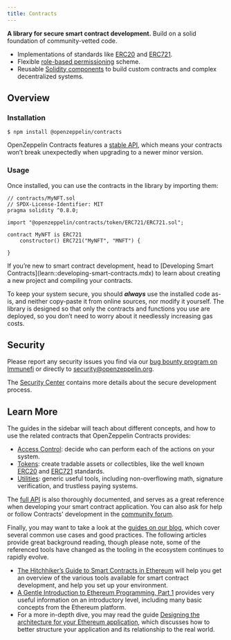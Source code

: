 ```yaml
---
title: Contracts
---
```


**A library for secure smart contract development.** Build on a solid foundation of community-vetted code.

* Implementations of standards like [ERC20](erc20.mdx) and [ERC721](erc721.mdx).
* Flexible [role-based permissioning](access-control.mdx) scheme.
* Reusable [Solidity components](utilities.mdx) to build custom contracts and complex decentralized systems.

## Overview

### Installation

```console
$ npm install @openzeppelin/contracts
```

OpenZeppelin Contracts features a [stable API](releases-stability.mdx#api-stability), which means your contracts won’t break unexpectedly when upgrading to a newer minor version.

### Usage

Once installed, you can use the contracts in the library by importing them:

```solidity
// contracts/MyNFT.sol
// SPDX-License-Identifier: MIT
pragma solidity ^0.8.0;

import "@openzeppelin/contracts/token/ERC721/ERC721.sol";

contract MyNFT is ERC721 
    constructor() ERC721("MyNFT", "MNFT") {
    
}
```

<Callout>
If you’re new to smart contract development, head to [Developing Smart Contracts](learn::developing-smart-contracts.mdx) to learn about creating a new project and compiling your contracts.
</Callout>

To keep your system secure, you should ***always*** use the installed code as-is, and neither copy-paste it from online sources, nor modify it yourself. The library is designed so that only the contracts and functions you use are deployed, so you don’t need to worry about it needlessly increasing gas costs.

## Security

Please report any security issues you find via our [bug bounty program on Immunefi](https://www.immunefi.com/bounty/openzeppelin) or directly to security@openzeppelin.org.

The [Security Center](https://contracts.openzeppelin.com/security) contains more details about the secure development process.

## Learn More

The guides in the sidebar will teach about different concepts, and how to use the related contracts that OpenZeppelin Contracts provides:

* [Access Control](access-control.mdx): decide who can perform each of the actions on your system.
* [Tokens](tokens.mdx): create tradable assets or collectibles, like the well known [ERC20](erc20.mdx) and [ERC721](erc721.mdx) standards.
* [Utilities](utilities.mdx): generic useful tools, including non-overflowing math, signature verification, and trustless paying systems.

The [full API](contracts/v4.x/api/token/ERC20.mdx) is also thoroughly documented, and serves as a great reference when developing your smart contract application. You can also ask for help or follow Contracts' development in the [community forum](https://forum.openzeppelin.com).

Finally, you may want to take a look at the [guides on our blog](https://blog.openzeppelin.com/guides/), which cover several common use cases and good practices. The following articles provide great background reading, though please note, some of the referenced tools have changed as the tooling in the ecosystem continues to rapidly evolve.

* [The Hitchhiker’s Guide to Smart Contracts in Ethereum](https://blog.openzeppelin.com/the-hitchhikers-guide-to-smart-contracts-in-ethereum-848f08001f05) will help you get an overview of the various tools available for smart contract development, and help you set up your environment.
* [A Gentle Introduction to Ethereum Programming, Part 1](https://blog.openzeppelin.com/a-gentle-introduction-to-ethereum-programming-part-1-783cc7796094) provides very useful information on an introductory level, including many basic concepts from the Ethereum platform.
* For a more in-depth dive, you may read the guide [Designing the architecture for your Ethereum application](https://blog.openzeppelin.com/designing-the-architecture-for-your-ethereum-application-9cec086f8317), which discusses how to better structure your application and its relationship to the real world.
